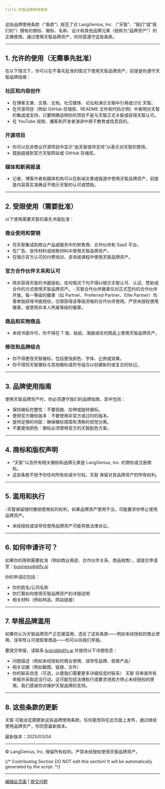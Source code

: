 ```yaml
---
title:天智品牌使用条款
---
```


这些品牌使用条款（“条款”）规范了对 LangGenius, Inc.（“天智”、“我们”或“我们的”）拥有的商标、徽标、名称、设计和其他品牌元素（统称为“品牌资产”）的正确使用。通过使用天智品牌资产，你同意遵守这些条款。

---
## 1. 允许的使用（无需事先批准）

在以下情况下，你可以在不事先批准的情况下使用天智品牌资产，前提是你遵守天智品牌指南：

### 社区和内容创作

- 在博客文章、文章、文档、社交媒体、论坛和演示文稿中引用或讨论 天智。
- 在开源项目（例如 GitHub 存储库、README 文件和代码示例）中表明对天智的集成或支持，只要明确说明你的项目不是与天智正式关联或获得天智认可。
- 在 YouTube 视频、播客和开发者演讲中用于教育或信息目的。

### 开源项目

- 你可以在非商业开源项目中显示“由天智提供支持”以表示对天智的使用。
- 鼓励链接到官方天智网站或 GitHub 存储库。

### 媒体和新闻报道

- 记者、博客作者和媒体机构可以在新闻文章或报道中使用天智品牌资产，前提是内容真实准确且不暗示天智的认可或赞助。

---

## 2. 受限使用（需要批准）

以下使用需要天智的事先书面批准：

### 商业使用和营销

- 将天智集成到商业产品或服务中的转售商、合作伙伴和 SaaS 平台。
- 在广告、宣传材料或销售材料中使用天智品牌资产。
- 在暗示官方认可的付费培训、咨询或课程中使用天智品牌资产。

### 官方合作伙伴关系和认可

- 除非获得天智的书面授权，任何情况下均不得以暗示天智认可、认证、赞助或合作的方式使用天智品牌资产。
-天智合作伙伴徽章仅对正式签约的合作伙伴开放。每一等级的徽章（如 Partner、Preferred Partner、Elite Partner）均需单独获得书面授权，仅限获得该等级资格的合作伙伴使用。严禁未授权使用徽章，或使用非本人所属等级的徽章。

### 商品和实物商品

- 未经书面许可，你不得在 T 恤、贴纸、海报或任何商品上使用天智品牌资产。

### 修改和品牌组合

- 你不得更改天智徽标，包括更改颜色、字体、比例或效果。
- 你不得将天智徽标与其他徽标或符号组合以创建新的或复合的标记。

---

## 3. 品牌使用指南

使用天智品牌资产时，你必须遵守我们的品牌指南，其中包括：

- 保持徽标完整性：不要扭曲、拉伸或旋转徽标。
- 使用官方徽标版本：不要使用非官方或过时的版本。
- 提供足够的间距：确保徽标周围有清晰的视觉分离。
- 不要更改颜色：徽标必须使用官方的天智配色方案。

---

## 4. 商标和版权声明

- “天智”以及所有相关徽标和品牌元素是 LangGenius, Inc. 的商标或注册商标。
- 这些条款不授予你任何所有权或许可权。天智 保留对其品牌资产的所有权利。

---

## 5. 滥用和执行

-天智保留随时撤销使用权的权利，如果品牌资产使用不当，可能要求你停止使用品牌资产。
- 未经授权或误导性使用品牌资产可能导致法律诉讼。

---

## 6. 如何申请许可？

如果你的用例需要批准（例如商业用途、合作伙伴关系、商品销售），请提交申请至：[business@dify.ai](mailto:business@dify.ai )

你的申请应包括：

- 你的姓名/公司名称
- 你打算如何使用天智品牌资产的详细说明
- 相关材料（例如样品、网站链接）

---

## 7. 举报品牌滥用

如果你认为天智品牌资产正在被滥用，违反了这些条款——例如未经授权的商业使用、误导性认可或假冒商品——你可以向我们举报。

要提交举报，请联系 [brand@dify.ai](mailto:brand@dify.ai) 并提供以下详细信息：

- 问题描述（例如未经授权的商业使用、误导性品牌、假冒产品）
- 相关证据（例如截图、链接、文件）
- 你的联系信息（可选，以便我们需要更多详细信息时联系）
天智 将审查所有举报并采取适当行动，这可能包括法律执行或要求违规方停止未经授权的使用。我们感谢你对保护天智品牌的支持。

---

## 8. 这些条款的更新

天智 可能会定期更新这些品牌使用条款。任何更改将在此页面上发布，通过继续使用品牌资产，你同意最新版本。

最新版本：2025/03/04

---

© LangGenius, Inc. 保留所有权利。严禁未经授权使用天智品牌资产。

{/*
Contributing Section
DO NOT edit this section!
It will be automatically generated by the script.
*/}

---

[编辑此页面](https://github.com/langgenius/dify-docs/edit/main/zh-hans/resources/about-dify/dify-brand-usage-terms.mdx) | [提交问题](https://github.com/langgenius/dify-docs/issues/new?template=docs.yml)

